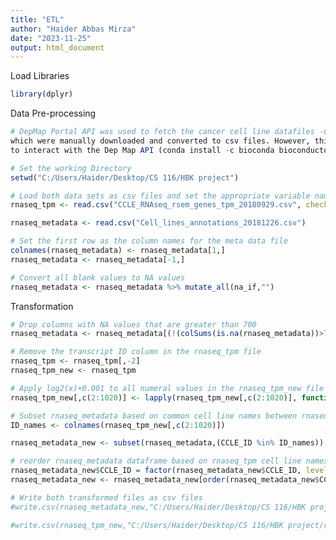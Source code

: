 ---
title: "ETL"
author: "Haider Abbas Mirza"
date: "2023-11-25"
output: html_document
---

Load Libraries
```{r}
library(dplyr)
```
Data Pre-processing
```{r}
# DepMap Portal API was used to fetch the cancer cell line datafiles -CCLE_RNAseq_rsem_genes_tpm_20180929.txt.gz and Cell_lines_annotations_20181226.txt 
which were manually downloaded and converted to csv files. However, this process can also be done by setting a conda environment 
to interact with the Dep Map API (conda install -c bioconda bioconductor-depmap) to extract the files

# Set the working Directory
setwd("C:/Users/Haider/Desktop/CS 116/HBK project")

# Load both data sets as csv files and set the appropriate variable names
rnaseq_tpm <- read.csv("CCLE_RNAseq_rsem_genes_tpm_20180929.csv", check.names = FALSE)

rnaseq_metadata <- read.csv("Cell_lines_annotations_20181226.csv")

# Set the first row as the column names for the meta data file
colnames(rnaseq_metadata) <- rnaseq_metadata[1,]
rnaseq_metadata <- rnaseq_metadata[-1,]

# Convert all blank values to NA values
rnaseq_metadata <- rnaseq_metadata %>% mutate_all(na_if,"")

```

Transformation
```{r}
# Drop columns with NA values that are greater than 700
rnaseq_metadata <- rnaseq_metadata[(!(colSums(is.na(rnaseq_metadata))>700))]

# Remove the transcript ID column in the rnaseq_tpm file
rnaseq_tpm <- rnaseq_tpm[,-2]
rnaseq_tpm_new <- rnaseq_tpm

# Apply log2(x)+0.001 to all numeral values in the rnaseq_tpm_new file
rnaseq_tpm_new[,c(2:1020)] <- lapply(rnaseq_tpm_new[,c(2:1020)], function(x) log2(x)+0.001)

# Subset rnaseq_metadata based on common cell line names between rnaseq_metadata and rnaseq_tpm
ID_names <- colnames(rnaseq_tpm_new[,c(2:1020)])

rnaseq_metadata_new <- subset(rnaseq_metadata,(CCLE_ID %in% ID_names))

# reorder rnaseq_metadata dataframe based on rnaseq_tpm cell line names
rnaseq_metadata_new$CCLE_ID = factor(rnaseq_metadata_new$CCLE_ID, levels = ID_names)
rnaseq_metadata_new <- rnaseq_metadata_new[order(rnaseq_metadata_new$CCLE_ID), ]

# Write both transformed files as csv files
#write.csv(rnaseq_metadata_new,"C:/Users/Haider/Desktop/CS 116/HBK project/rnaseq_metadata_new.csv")

#write.csv(rnaseq_tpm_new,"C:/Users/Haider/Desktop/CS 116/HBK project/rnaseq_tpm_new.csv")

```


